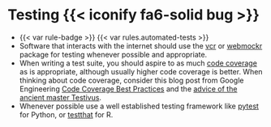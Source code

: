 # Testing {{< iconify fa6-solid bug >}} {#sec-testing}

- {{< var rule-badge >}} {{< var rules.automated-tests >}}
- Software that interacts with the internet should use the [vcr][] or [webmockr][] package for testing whenever possible and appropriate.
- When writing a test suite, you should aspire to as much [code coverage](https://en.wikipedia.org/wiki/Code_coverage) as is appropriate, although usually higher code coverage is better. When thinking about code coverage, consider this blog post from Google Engineering [
Code Coverage Best Practices](https://testing.googleblog.com/2020/08/code-coverage-best-practices.html) and the [advice of the ancient master Testivus](https://www.artima.com/forums/flat.jsp?forum=106&thread=204677).
- Whenever possible use a well established testing framework like [pytest][] for Python, or [testthat][] for R.

[vcr]: https://docs.ropensci.org/vcr
[webmockr]: https://docs.ropensci.org/webmockr
[pytest]: https://docs.pytest.org
[testthat]: https://testthat.r-lib.org/
